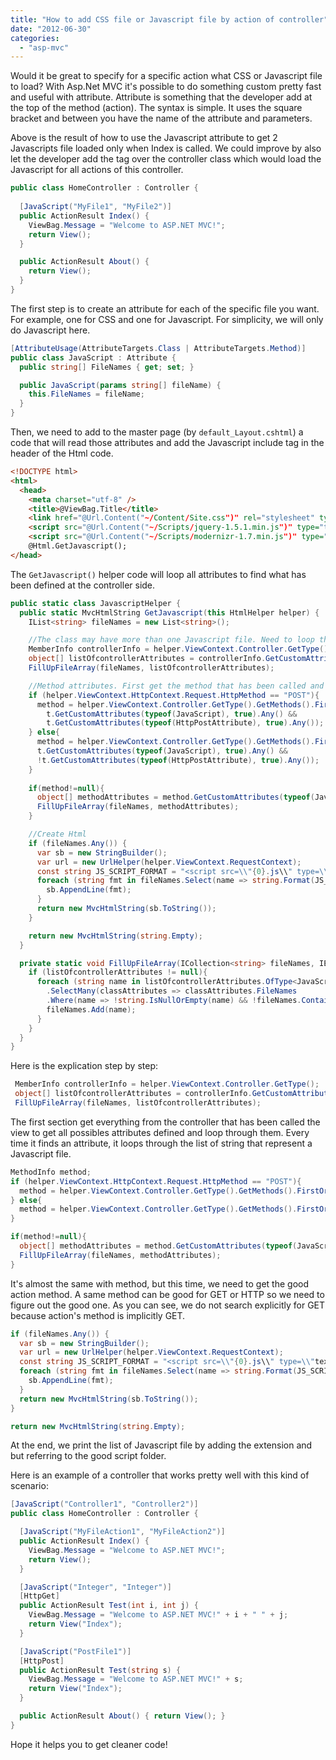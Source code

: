 ```yaml
---
title: "How to add CSS file or Javascript file by action of controller"
date: "2012-06-30"
categories: 
  - "asp-mvc"
---
```


Would it be great to specify for a specific action what CSS or Javascript file to load? With Asp.Net MVC it's possible to do something custom pretty fast and useful with attribute. Attribute is something that the developer add at the top of the method (action). The syntax is simple. It uses the square bracket and between you have the name of the attribute and parameters.

Above is the result of how to use the Javascript attribute to get 2 Javascripts file loaded only when Index is called. We could improve by also let the developer add the tag over the controller class which would load the Javascript for all actions of this controller.


```csharp
public class HomeController : Controller { 
  
  [JavaScript("MyFile1", "MyFile2")] 
  public ActionResult Index() { 
    ViewBag.Message = "Welcome to ASP.NET MVC!";
    return View(); 
  }

  public ActionResult About() { 
    return View();
  } 
} 
```

The first step is to create an attribute for each of the specific file you want. For example, one for CSS and one for Javascript. For simplicity, we will only do Javascript here.


```csharp
[AttributeUsage(AttributeTargets.Class | AttributeTargets.Method)] 
public class JavaScript : Attribute { 
  public string[] FileNames { get; set; }

  public JavaScript(params string[] fileName) { 
    this.FileNames = fileName; 
  } 
} 
```

Then, we need to add to the master page (by `default_Layout.cshtml`) a code that will read those attributes and add the Javascript include tag in the header of the Html code.

```html
<!DOCTYPE html> 
<html>
  <head> 
    <meta charset="utf-8" /> 
    <title>@ViewBag.Title</title> 
    <link href="@Url.Content("~/Content/Site.css")" rel="stylesheet" type="text/css" /> 
    <script src="@Url.Content("~/Scripts/jquery-1.5.1.min.js")" type="text/javascript"></script> 
    <script src="@Url.Content("~/Scripts/modernizr-1.7.min.js")" type="text/javascript"></script> 
    @Html.GetJavascript(); 
</head> 
``` 

The `GetJavascript()` helper code will loop all attributes to find what has been defined at the controller side.


```csharp
public static class JavascriptHelper { 
  public static MvcHtmlString GetJavascript(this HtmlHelper helper) { 
    IList<string> fileNames = new List<string>();

    //The class may have more than one Javascript file. Need to loop them all and also loop all entries 
    MemberInfo controllerInfo = helper.ViewContext.Controller.GetType(); 
    object[] listOfcontrollerAttributes = controllerInfo.GetCustomAttributes(typeof(JavaScript), true); 
    FillUpFileArray(fileNames, listOfcontrollerAttributes);

    //Method attributes. First get the method that has been called and loop all possible Javascript tag and entries MethodInfo method; 
    if (helper.ViewContext.HttpContext.Request.HttpMethod == "POST"){ 
      method = helper.ViewContext.Controller.GetType().GetMethods().FirstOrDefault(t => t.Name == helper.ViewContext.RouteData.GetRequiredString("action") && 
        t.GetCustomAttributes(typeof(JavaScript), true).Any() && 
        t.GetCustomAttributes(typeof(HttpPostAttribute), true).Any()); 
    } else{ 
      method = helper.ViewContext.Controller.GetType().GetMethods().FirstOrDefault(t => t.Name == helper.ViewContext.RouteData.GetRequiredString("action") && 
      t.GetCustomAttributes(typeof(JavaScript), true).Any() && 
      !t.GetCustomAttributes(typeof(HttpPostAttribute), true).Any()); 
    } 
    
    if(method!=null){ 
      object[] methodAttributes = method.GetCustomAttributes(typeof(JavaScript), true); 
      FillUpFileArray(fileNames, methodAttributes); 
    }

    //Create Html 
    if (fileNames.Any()) { 
      var sb = new StringBuilder(); 
      var url = new UrlHelper(helper.ViewContext.RequestContext); 
      const string JS_SCRIPT_FORMAT = "<script src=\\"{0}.js\\" type=\\"text/javascript\\"></script>"; 
      foreach (string fmt in fileNames.Select(name => string.Format(JS_SCRIPT_FORMAT, url.Content("~/Scripts/") + name))){ 
        sb.AppendLine(fmt); 
      } 
      return new MvcHtmlString(sb.ToString()); 
    }

    return new MvcHtmlString(string.Empty); 
  }

  private static void FillUpFileArray(ICollection<string> fileNames, IEnumerable<object> listOfcontrollerAttributes){ 
    if (listOfcontrollerAttributes != null){ 
      foreach (string name in listOfcontrollerAttributes.OfType<JavaScript>()
        .SelectMany(classAttributes => classAttributes.FileNames
        .Where(name => !string.IsNullOrEmpty(name) && !fileNames.Contains(name)))){ 
        fileNames.Add(name); 
      } 
    } 
  } 
} 
```

Here is the explication step by step: 

```csharp
 MemberInfo controllerInfo = helper.ViewContext.Controller.GetType(); 
 object[] listOfcontrollerAttributes = controllerInfo.GetCustomAttributes(typeof(JavaScript), true); 
 FillUpFileArray(fileNames, listOfcontrollerAttributes); 
``` 

The first section get everything from the controller that has been called the view to get all possibles attributes defined and loop through them. Every time it finds an attribute, it loops through the list of string that represent a Javascript file.


```csharp
MethodInfo method; 
if (helper.ViewContext.HttpContext.Request.HttpMethod == "POST"){ 
  method = helper.ViewContext.Controller.GetType().GetMethods().FirstOrDefault(t => t.Name == helper.ViewContext.RouteData.GetRequiredString("action") && t.GetCustomAttributes(typeof(JavaScript), true).Any() && t.GetCustomAttributes(typeof(HttpPostAttribute), true).Any()); 
} else{ 
  method = helper.ViewContext.Controller.GetType().GetMethods().FirstOrDefault(t => t.Name == helper.ViewContext.RouteData.GetRequiredString("action") && t.GetCustomAttributes(typeof(JavaScript), true).Any() && !t.GetCustomAttributes(typeof(HttpPostAttribute), true).Any()); 
} 

if(method!=null){ 
  object[] methodAttributes = method.GetCustomAttributes(typeof(JavaScript), true); 
  FillUpFileArray(fileNames, methodAttributes); 
} 
``` 

It's almost the same with method, but this time, we need to get the good action method. A same method can be good for GET or HTTP so we need to figure out the good one. As you can see, we do not search explicitly for GET because action's method is implicitly GET.


```csharp
if (fileNames.Any()) { 
  var sb = new StringBuilder(); 
  var url = new UrlHelper(helper.ViewContext.RequestContext); 
  const string JS_SCRIPT_FORMAT = "<script src=\\"{0}.js\\" type=\\"text/javascript\\"></script>"; 
  foreach (string fmt in fileNames.Select(name => string.Format(JS_SCRIPT_FORMAT, url.Content("~/Scripts/") + name))){ 
    sb.AppendLine(fmt); 
  } 
  return new MvcHtmlString(sb.ToString());
}

return new MvcHtmlString(string.Empty); 
``` 

At the end, we print the list of Javascript file by adding the extension and but referring to the good script folder.

Here is an example of a controller that works pretty well with this kind of scenario:


```csharp
[JavaScript("Controller1", "Controller2")] 
public class HomeController : Controller {

  [JavaScript("MyFileAction1", "MyFileAction2")] 
  public ActionResult Index() { 
    ViewBag.Message = "Welcome to ASP.NET MVC!";
    return View(); 
  }

  [JavaScript("Integer", "Integer")] 
  [HttpGet] 
  public ActionResult Test(int i, int j) { 
    ViewBag.Message = "Welcome to ASP.NET MVC!" + i + " " + j;
    return View("Index"); 
  }

  [JavaScript("PostFile1")] 
  [HttpPost] 
  public ActionResult Test(string s) { 
    ViewBag.Message = "Welcome to ASP.NET MVC!" + s;
    return View("Index"); 
  }

  public ActionResult About() { return View(); } 
} 
```

Hope it helps you to get cleaner code!
